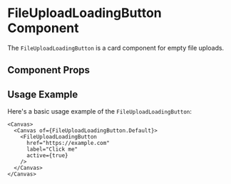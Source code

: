 

<Meta of={FileUploadLoadingButton} />

# FileUploadLoadingButton Component

The `FileUploadLoadingButton` is a card component for empty file uploads.

## Component Props

<Canvas of={FileUploadLoadingButton.Default} />

<Controls />

## Usage Example

Here's a basic usage example of the `FileUploadLoadingButton`:

```tsx
<Canvas>
  <Canvas of={FileUploadLoadingButton.Default}>
    <FileUploadLoadingButton
      href="https://example.com"
      label="Click me"
      active={true}
    />
  </Canvas>
</Canvas>
```
